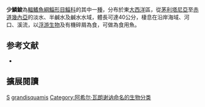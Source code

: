 {{Speciesbox 
| status = NE
| status_system = IUCN3.1
| status_ref = 
| taxon = Liza grandisquamis
| authority =  [[Achille_Valenciennes|Valenciennes]], 1836
| synonyms = *''Mugil compressus''<br /><small>Günther, 1861</small>
*''Mugil grandisquamis''<br /><small>Valenciennes, 1836</small>
*''Mugil grandisquammis''<br /><small>Valenciennes, 1836</small>
*''Mugil hypselopterus''<br /><small>Günther, 1861</small>
}}
'''少鱗鮻'''為[[輻鰭魚綱|輻鰭魚綱]][[鯔形目|鯔形目]][[鯔科|鯔科]]的其中一[[種|種]]，分布於東[[大西洋|大西洋]]區，從[[茅利塔尼亞|茅利塔尼亞]]至[[赤道幾內亞|赤道幾內亞]]的淡水、半鹹水及鹹水水域，體長可達40公分，棲息在沿岸海域、河口、溪流，以[[浮游生物|浮游生物]]及有機碎屑為食，可做為食用魚。

== 参考文献 ==
{{reflist}}
*{{FishBase_species|genus=Liza|species=grandisquamis|year=2012|month=7}}

== 擴展閱讀 == 
{{refbegin}}
{{wikispecies-inline|Liza grandisquamis|少鱗鮻}}
{{refend}}
{{Taxonbar|from=Q3760463}}

[[Category:食用魚|S]]
[[Category:鮻屬|grandisquamis]]
[[Category:阿希尔·瓦朗谢讷命名的生物分类|Category:阿希尔·瓦朗谢讷命名的生物分类]]